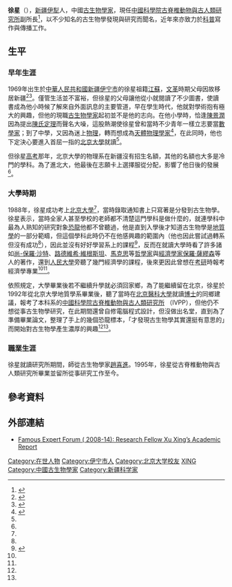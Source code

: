 {{Infobox scientist
| subject_name = 徐星
| image = 
| image_size = 250px
| caption = 
| other_names = Xu Xing
| birth_date = {{Birth year and age|1969}}
| birth_place = {{PRC}}[[新疆|新疆]][[伊犁|伊犁]][[新源縣|新源縣]]
| nationality = {{PRC}}
| field             = [[古生物學|古生物學]]
| work_institutions = [[中国科学院古脊椎动物与古人类研究所|古脊椎動物與古人類研究所]]
| alma_mater        = [[北京大學|北京大學]]
| prizes            =
*2003年<br />[[中国科学院|中科院]]第一屆傑出科技成就獎
*2007年<br />中科院第九屆傑出青年獎<br />第十屆中國傑出青年科技獎
*2014年<br />中科院年度傑出科技成就獎
| influences = [[趙喜進|趙喜進]]
| footnotes         =
| signature         =
}}
'''徐星'''（{{bd|1969年|catIdx=}}），[[新疆维吾尔自治区|新疆]][[伊犁哈萨克自治州|伊犁]]人，中國[[古生物學家|古生物學家]]，現任[[中國科學院|中國科學院]][[中国科学院古脊椎动物与古人类研究所|古脊椎動物與古人類研究所]]副所長<ref>{{Cite web|title=现任领导----古脊椎动物与古人类研究所|url=http://www.ivpp.cas.cn/jggk/xrld/|accessdate=2020-05-07|work=www.ivpp.cas.cn|archive-date=2021-06-25|archive-url=https://web.archive.org/web/20210625130101/http://www.ivpp.cas.cn/jggk/xrld/|dead-url=no}}</ref>，以不少知名的古生物學發現與研究而聞名，近年來亦致力於[[科學普及|科普]]寫作與傳播工作。

== 生平 ==
=== 早年生涯 ===
1969年出生於[[中華人民共和國|中華人民共和國]][[新疆维吾尔自治区|新疆]][[伊宁市|伊宁市]]的徐星祖籍[[江苏省|江蘇]]，[[文化大革命|文革]]時期父母因故移居新疆<ref name = nsfc>{{Cite web|title=徐星：穿越時光恐龍緣|url=http://nsfc.gov.cn/publish/portal0/tab440/info56403.htm|accessdate=2020-05-07|language=zh-tw|archive-date=2021-01-13|archive-url=https://web.archive.org/web/20210113145101/http://www.nsfc.gov.cn/publish/portal0/tab440/info56403.htm|dead-url=no}}</ref><ref name=nature>{{Cite journal|title=China's dinosaur hunter: The ground breaker|url=http://www.nature.com/news/china-s-dinosaur-hunter-the-ground-breaker-1.11352|last=Smith|first=Kerri|date=2012-09-06|journal=Nature News|issue=7414|doi=10.1038/489022a|volume=489|pages=22|language=en|access-date=2017-03-05|archive-date=2020-11-12|archive-url=https://web.archive.org/web/20201112010846/http://www.nature.com/news/china-s-dinosaur-hunter-the-ground-breaker-1.11352|dead-url=no}}</ref>。僅管生活並不富裕，但徐星的父母讓他從小就閱讀了不少圖書，使讀書成為他小時候了解來自外面訊息的主要管道，早在學生時代，他就對學術抱有極大的興趣，但他的現職[[古生物学|古生物學家]]起初並不是他的志向。在他小學時，恰逢[[陳景潤|陳景潤]]因為提出[[陳氏定理|陳氏定理]]而聲名大噪，這股熱潮使徐星曾和當時不少青年一樣立志要當[[數學家|數學家]]；到了中學，又因為迷上[[物理|物理]]，轉而想成為[[天体物理学|天體物理學家]]<ref name = uua>{{Cite web|title=我与新疆的恐龙缘――专访著名古生物学家徐星|url=http://www.uua.cn/show-12-6758-1.html|accessdate=2020-05-07|work=化石网|archive-date=2021-05-14|archive-url=https://web.archive.org/web/20210514171529/http://www.uua.cn/show-12-6758-1.html|dead-url=no}}</ref>，在此同時，他也下定決心要進入首屈一指的[[北京大學|北京大學]]就讀<ref name=nsfc/>。

但徐星[[普通高等学校招生全国统一考试|高考]]那年，北京大學的物理系在新疆沒有招生名額，其他的名額也大多是冷門的學科。為了進北大，他最後在志願卡上選擇服從分配，影響了他日後的發展<ref name = nsfc/>。

=== 大學時期 ===
1988年，徐星成功考上[[北京大學|北京大學]]<ref name = nature/>，當時錄取通知書上只寫著是分發到古生物學。徐星表示，當時全家人甚至學校的老師都不清楚這門學科是做什麼的，就連學科中最為人熟知的研究對象[[恐龍|恐龍]]他都不曾聽過，他是直到入學後才知道古生物學是[[地質學|地質學]]的一部分範疇，但這個學科此時仍不在他感興趣的範圍內（他也因此嘗試過轉系但沒有成功<ref name = nsfc/>），因此並沒有好好學習系上的課程<ref name="SciAm">{{cite journal|title=追尋飛上天的恐龍——徐星|author=鄭靜琪|date=2016年6月|journal=[[科學人|科學人]]中文版|volume=172|pages=94–97|issn=1682-2811}}</ref>，反而在就讀大學時看了許多諸如[[尚-保羅·沙特|尚-保羅·沙特]]、[[路德維希·維根斯坦|路德維希·維根斯坦]]、[[馬克思|馬克思]]等[[哲學家|哲學家]]與[[經濟學家|經濟學家]][[保羅·薩繆森|保羅·薩繆森]]等人的著作，還到[[中国人民大学|人民大學]]旁聽了幾門經濟學的課程，後來更因此曾想在[[全国硕士研究生招生考试|考研]]時報考經濟學專業<ref name=nsfc/><ref name=uua/>。

依照規定，大學畢業後若不繼續升學就必須回家鄉，為了能繼續留在北京，徐星於1992年從北京大學地質學系畢業後，聽了當時在[[北京大学医学部|北京醫科大學]]就讀[[博士|博士]]的同鄉建議，報考了本科系的[[中国科学院古脊椎动物与古人类研究所|中國科學院古脊椎動物與古人類研究所]] （IVPP），但他仍不想從事古生物學研究，在此期間還曾自修電腦程式設計，但沒做出名堂，直到為了準備畢業論文，整理了手上的幾個恐龍標本，「才發現古生物學其實還挺有意思的」而開始對古生物學產生濃厚的興趣<ref name=uua/><ref name=SciAm/>。

=== 職業生涯 ===
徐星就讀研究所期間，師從古生物學家[[趙喜進|趙喜進]]。1995年，徐星從古脊椎動物與古人類研究所畢業並留所從事研究工作至今。

== 參考資料 ==
{{Reflist}}

== 外部連結 ==
*[https://web.archive.org/web/20081011192829/http://en.cug.edu.cn/cug/Content.asp?ID=5234&ClassID=459 Famous Expert Forum ( 2008-14): Research Fellow Xu Xing’s Academic Report]

{{authority control}}

{{DEFAULTSORT:XU徐}}
[[Category:在世人物|Category:在世人物]]
[[Category:伊宁市人|Category:伊宁市人]]
[[Category:北京大学校友|Category:北京大学校友]]
[[Category:徐姓|XING]]
[[Category:中國古生物學家|Category:中國古生物學家]]
[[Category:新疆科学家|Category:新疆科学家]]